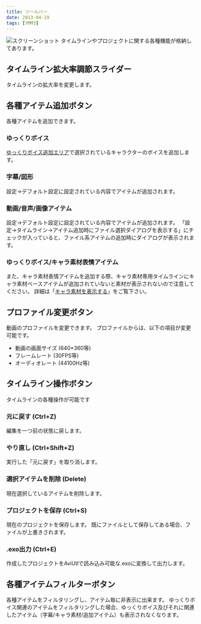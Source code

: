 ```yaml
---
title: ツールバー
date: 2013-04-19
tags: [YMM3]
---
```

![スクリーンショット](h2013419141345752-1.jpg)
タイムラインやプロジェクトに関する各種機能が格納してあります。

## タイムライン拡大率調節スライダー
タイムラインの拡大率を変更します。

## 各種アイテム追加ボタン
各種アイテムを追加できます。

### ゆっくりボイス
[ゆっくりボイス追加エリア](/ymm3/help/timeline/h2013419141433260/)で選択されているキャラクターのボイスを追加します。

### 字幕/図形
設定→デフォルト設定に設定されている内容でアイテムが追加されます。

### 動画/音声/画像アイテム
設定→デフォルト設定に設定されている内容でアイテムが追加されます。
「設定→タイムライン→アイテム追加時にファイル選択ダイアログを表示する」にチェックが入っていると、ファイル系アイテムの追加時にダイアログが表示されます。

### ゆっくりボイス/キャラ素材表情アイテム
また、キャラ素材表情アイテムを追加する際、キャラ素材専用タイムラインにキャラ素材ベースアイテムが追加されていないと素材が表示されないので注意してください。
詳細は「[キャラ素材を表示する](/ymm3/tutorial/editing/h201341985852761/)」をご覧下さい。

## プロファイル変更ボタン
動画のプロファイルを変更できます。
プロファイルからは、以下の項目が変更可能です。

- 動画の画面サイズ (640×360等)
- フレームレート (30FPS等)
- オーディオレート (44100Hz等)

## タイムライン操作ボタン
タイムラインの各種操作が可能です

### 元に戻す (Ctrl+Z)
編集を一つ前の状態に戻します。

### やり直し (Ctrl+Shift+Z)
実行した「元に戻す」を取り消します。

### 選択アイテムを削除 (Delete)
現在選択しているアイテムを削除します。

### プロジェクトを保存 (Ctrl+S)
現在のプロジェクトを保存します。
既にファイルとして保存してある場合、ファイルが上書きされます。

### .exo出力 (Ctrl+E)
作成したプロジェクトをAviUtlで読み込み可能な.exoに変換して出力します。

## 各種アイテムフィルターボタン
各種アイテムをフィルタリングし、アイテム毎に非表示に出来ます。
ゆっくりボイス関連のアイテムをフィルタリングした場合、ゆっくりボイス及びそれに関連したアイテム（字幕/キャラ素材/追加アイテム）も表示されなくなります。